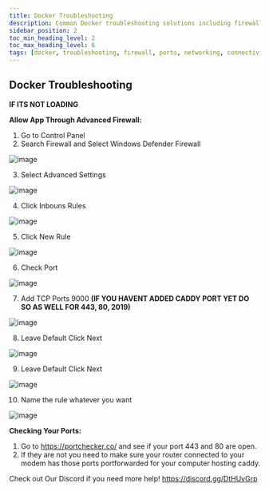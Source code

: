 ```yaml
---
title: Docker Troubleshooting
description: Common Docker troubleshooting solutions including firewall configuration, port checking, and connectivity issues
sidebar_position: 2
toc_min_heading_level: 2
toc_max_heading_level: 6
tags: [docker, troubleshooting, firewall, ports, networking, connectivity, debugging, windows]
---
```



## Docker Troubleshooting

<Tabs>
  <TabItem value="Allowing an App Through Advanced Firewall" label="Allowing an App Through Advanced Firewall" default>

**IF ITS NOT LOADING**

**Allow App Through Advanced Firewall:**
1. Go to Control Panel
2. Search Firewall and Select Windows Defender Firewall

![image](https://user-images.githubusercontent.com/35183970/213559749-38c2c954-b6dc-410f-9a49-37e053009b5a.png)

3. Select Advanced Settings

![image](https://user-images.githubusercontent.com/35183970/213559824-42e45c0b-6fbf-40d9-a48b-ef207d2bb2ce.png)

4. Click Inbouns Rules

![image](https://user-images.githubusercontent.com/35183970/213559889-d4b5babc-fd5f-4281-91e9-a1a3e76cc615.png)

5. Click New Rule

![image](https://user-images.githubusercontent.com/35183970/213559970-66286a1b-96bc-4f70-8723-fc38c68c3446.png)

6. Check Port

![image](https://user-images.githubusercontent.com/35183970/213560049-55e11cc7-2bfc-4e19-b9b0-d6a42fa47bc1.png)


7. Add TCP Ports 9000  **(IF YOU HAVENT ADDED CADDY PORT YET DO SO AS WELL FOR 443, 80, 2019)**

![image](https://user-images.githubusercontent.com/35183970/213560266-e7541f33-ccac-481d-b23a-4488f92d7373.png)

8. Leave Default Click Next

![image](https://user-images.githubusercontent.com/35183970/213560324-1f5967a7-99ea-4865-a6b3-dbfb13244b14.png)


9. Leave Default Click Next

![image](https://user-images.githubusercontent.com/35183970/213560399-7dde8eb0-20dd-4026-b4e5-040b0c981b31.png)

10. Name the rule whatever you want

![image](https://user-images.githubusercontent.com/35183970/213560483-4553e086-acef-46ae-8241-deb9c1a1f315.png)

  </TabItem>
  <TabItem value="Checking Your Ports" label="Checking Your Ports" default>


**Checking Your Ports:**
1. Go to https://portchecker.co/ and see if your port 443 and 80 are open.
2. If they are not you need to make sure your router connected to your modem has those ports portforwarded for your computer hosting caddy.

Check out Our Discord if you need more help!
https://discord.gg/DtHUvGrp

  </TabItem>
</Tabs>

<BuyMeACoffeeButton />